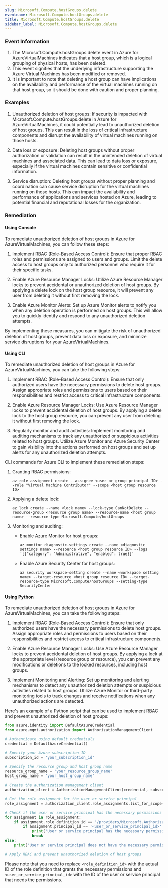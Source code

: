 ```yaml
--- 
slug: Microsoft.Compute.hostGroups.delete
eventname: Microsoft.Compute.hostGroups.delete
title: Microsoft.Compute.hostGroups.delete
sidebar_label: Microsoft.Compute.hostGroups.delete
---
```

                       
### Event Information

1. The Microsoft.Compute.hostGroups.delete event in Azure for AzureVirtualMachines indicates that a host group, which is a logical grouping of physical hosts, has been deleted.
2. This event signifies that the underlying infrastructure supporting the Azure Virtual Machines has been modified or removed.
3. It is important to note that deleting a host group can have implications on the availability and performance of the virtual machines running on that host group, so it should be done with caution and proper planning.


### Examples

1. Unauthorized deletion of host groups: If security is impacted with Microsoft.Compute.hostGroups.delete in Azure for AzureVirtualMachines, it could potentially lead to unauthorized deletion of host groups. This can result in the loss of critical infrastructure components and disrupt the availability of virtual machines running on those hosts.

2. Data loss or exposure: Deleting host groups without proper authorization or validation can result in the unintended deletion of virtual machines and associated data. This can lead to data loss or exposure, especially if the virtual machines contain sensitive or confidential information.

3. Service disruption: Deleting host groups without proper planning and coordination can cause service disruption for the virtual machines running on those hosts. This can impact the availability and performance of applications and services hosted on Azure, leading to potential financial and reputational losses for the organization.

### Remediation

#### Using Console

To remediate unauthorized deletion of host groups in Azure for AzureVirtualMachines, you can follow these steps:

1. Implement RBAC (Role-Based Access Control): Ensure that proper RBAC roles and permissions are assigned to users and groups. Limit the delete access to host groups only to authorized personnel who require it for their specific tasks.

2. Enable Azure Resource Manager Locks: Utilize Azure Resource Manager locks to prevent accidental or unauthorized deletion of host groups. By applying a delete lock on the host group resource, it will prevent any user from deleting it without first removing the lock.

3. Enable Azure Monitor Alerts: Set up Azure Monitor alerts to notify you when any deletion operation is performed on host groups. This will allow you to quickly identify and respond to any unauthorized deletion attempts.

By implementing these measures, you can mitigate the risk of unauthorized deletion of host groups, prevent data loss or exposure, and minimize service disruptions for your AzureVirtualMachines.

#### Using CLI

To remediate unauthorized deletion of host groups in Azure for AzureVirtualMachines, you can take the following steps:

1. Implement RBAC (Role-Based Access Control): Ensure that only authorized users have the necessary permissions to delete host groups. Assign appropriate roles and permissions to users based on their responsibilities and restrict access to critical infrastructure components.

2. Enable Azure Resource Manager Locks: Use Azure Resource Manager locks to prevent accidental deletion of host groups. By applying a delete lock to the host group resource, you can prevent any user from deleting it without first removing the lock.

3. Regularly monitor and audit activities: Implement monitoring and auditing mechanisms to track any unauthorized or suspicious activities related to host groups. Utilize Azure Monitor and Azure Security Center to gain visibility into the actions performed on host groups and set up alerts for any unauthorized deletion attempts.

CLI commands for Azure CLI to implement these remediation steps:

1. Granting RBAC permissions:
   ```
   az role assignment create --assignee <user or group principal ID> --role "Virtual Machine Contributor" --scope <host group resource ID>
   ```

2. Applying a delete lock:
   ```
   az lock create --name <lock name> --lock-type CanNotDelete --resource-group <resource group name> --resource-name <host group name> --resource-type Microsoft.Compute/hostGroups
   ```

3. Monitoring and auditing:
   - Enable Azure Monitor for host groups: 
     ```
     az monitor diagnostic-settings create --name <diagnostic settings name> --resource <host group resource ID> --logs '[{"category": "Administrative", "enabled": true}]'
     ```
   - Enable Azure Security Center for host groups: 
     ```
     az security workspace-setting create --name <workspace setting name> --target-resource <host group resource ID> --target-resource-type Microsoft.Compute/hostGroups --setting-type SecurityCenter
     ```

#### Using Python

To remediate unauthorized deletion of host groups in Azure for AzureVirtualMachines, you can take the following steps:

1. Implement RBAC (Role-Based Access Control): Ensure that only authorized users have the necessary permissions to delete host groups. Assign appropriate roles and permissions to users based on their responsibilities and restrict access to critical infrastructure components.

2. Enable Azure Resource Manager Locks: Use Azure Resource Manager locks to prevent accidental deletion of host groups. By applying a lock at the appropriate level (resource group or resource), you can prevent any modifications or deletions to the locked resources, including host groups.

3. Implement Monitoring and Alerting: Set up monitoring and alerting mechanisms to detect any unauthorized deletion attempts or suspicious activities related to host groups. Utilize Azure Monitor or third-party monitoring tools to track changes and receive notifications when any unauthorized actions are detected.

Here's an example of a Python script that can be used to implement RBAC and prevent unauthorized deletion of host groups:

```python
from azure.identity import DefaultAzureCredential
from azure.mgmt.authorization import AuthorizationManagementClient

# Authenticate using default credentials
credential = DefaultAzureCredential()

# Specify your Azure subscription ID
subscription_id = 'your_subscription_id'

# Specify the resource group and host group name
resource_group_name = 'your_resource_group_name'
host_group_name = 'your_host_group_name'

# Create the authorization management client
authorization_client = AuthorizationManagementClient(credential, subscription_id)

# Get the role assignment for the user or service principal
role_assignment = authorization_client.role_assignments.list_for_scope(resource_group_name)

# Check if the user or service principal has the necessary permissions
for assignment in role_assignment:
    if assignment.role_definition_id == '/providers/Microsoft.Authorization/roleDefinitions/<role_definition_id>':
        if assignment.principal_id == '<user_or_service_principal_id>':
            print('User or service principal has the necessary permissions')
            break
else:
    print('User or service principal does not have the necessary permissions')

# Apply RBAC and prevent unauthorized deletion of host groups
```

Please note that you need to replace `<role_definition_id>` with the actual ID of the role definition that grants the necessary permissions and `<user_or_service_principal_id>` with the ID of the user or service principal that needs the permissions.


 